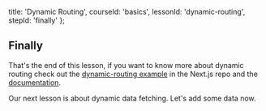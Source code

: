 
  title: 'Dynamic Routing',
  courseId: 'basics',
  lessonId: 'dynamic-routing',
  stepId: 'finally'
};

## Finally

That's the end of this lesson, if you want to know more about dynamic routing check out the [dynamic-routing example](https://github.com/zeit/next.js/tree/canary/examples/dynamic-routing) in the Next.js repo and the [documentation](https://nextjs.org/docs/routing/dynamic-routes).

Our next lesson is about dynamic data fetching. Let's add some data now.

